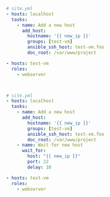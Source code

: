 <CodeSurferLayout>


```yaml 5:9 title="Adding a host during the run" subtitle="Could be a vm, clound instance, etc. created before in the run."
# site.yml
- hosts: localhost
  tasks:
    - name: Add a new host
      add_host:
        hostname: '{{ new_ip }}'
        groups: [test-vm]
        ansible_ssh_host: test-vm.foo
        doc_root: /var/www/project

- hosts: test-vm
  roles:
    - webserver
```

```diff 11:13 subtitle="Complete new run (in the same playbook file)"
```

```diff 7,11 subtitle="Assigned by group name"
```

```yaml subtitle="And as a bonus, we wait for the host to become available"
# site.yml
- hosts: localhost
  tasks:
    - name: Add a new host
      add_host:
        hostname: '{{ new_ip }}'
        groups: [test-vm]
        ansible_ssh_host: test-vm.foo
        doc_root: /var/www/project
    - name: Wait for new host
      wait_for:
        host: "{{ new_ip }}"
        port: 22
        delay: 10

- hosts: test-vm
  roles:
    - webserver
```

```diff 1:18 title="Tada.."
```
</CodeSurferLayout>
